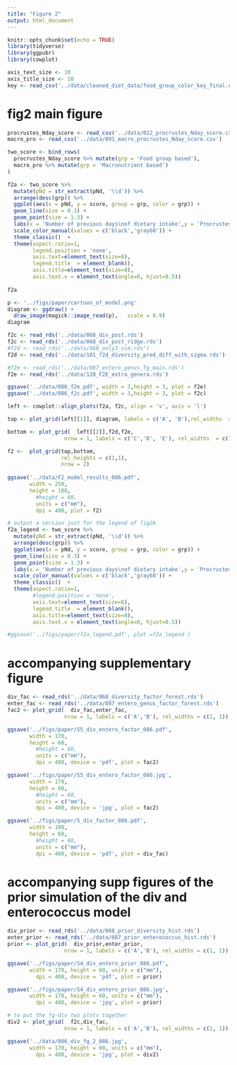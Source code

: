```yaml
---
title: "Figure 2"
output: html_document
---
```


```r
knitr::opts_chunk$set(echo = TRUE)
library(tidyverse)
library(ggpubr)
library(cowplot)
```

```r
axis_text_size <- 10
axis_title_size <- 10
key <- read_csv('../data/cleaned_diet_data/food_group_color_key_final.csv', col_types = 'ccccc')
```

# fig2 main figure

```r
procrustes_Nday_score <- read_csv('../data/022_procrustes_Nday_score.csv')
macro_pro <- read_csv('../data/091_macro_procrustes_Nday_score.csv')

two_score <- bind_rows(
  procrustes_Nday_score %>% mutate(grp = 'Food group based'), 
  macro_pro %>% mutate(grp = 'Macronutrient based')
)
```


```r
f2a <- two_score %>% 
  mutate(pNd = str_extract(pNd, '\\d')) %>% 
  arrange(desc(grp)) %>% 
  ggplot(aes(x = pNd, y = score, group = grp, color = grp)) +
  geom_line(size = 0.3) +
  geom_point(size = 1.3) +
  labs(x = 'Number of previous days\nof dietary intake',y = 'Procrustes score') +
  scale_color_manual(values = c('black','gray60')) +
  theme_classic()  +
  theme(aspect.ratio=1,
        legend.position = 'none',
        axis.text=element_text(size=8), 
        legend.title  = element_blank(),
        axis.title=element_text(size=8),
        axis.text.x = element_text(angle=0, hjust=0.5)) 
    
f2a
```
```r
p <- '../figs/paper/cartoon_of_model.png'
diagram <- ggdraw() +
  draw_image(magick::image_read(p),   scale = 0.9) 
diagram 
```

```r
f2c <- read_rds('../data/068_div_post.rds')
f2c <- read_rds('../data/068_div_post_ridge.rds')
#f2d <- read_rds('../data/068_only3_sim.rds')
f2d <- read_rds('../data/101_f2d_diversity_pred_diff_with_sigma.rds')

#f2e <- read_rds('../data/087_entero_genus_fg_main.rds')
f2e <- read_rds('../data/120_F2E_extra_genera.rds')

ggsave('../data/086_f2e.pdf', width = 3,height = 3, plot = f2e)
ggsave('../data/086_f2c.pdf', width = 3,height = 3, plot = f2c)
```


```r
left <- cowplot::align_plots(f2a, f2c, align = 'v', axis = 'l')

top <- plot_grid(left[[1]], diagram, labels = c('A', 'B'),rel_widths  = c(1, 2) )

bottom <- plot_grid(  left[[2]],f2d,f2e, 
                  nrow = 1, labels = c('C','D', 'E'), rel_widths  = c(1, 1, 1.1), align = 'hv')

f2 <-  plot_grid(top,bottom,
                 rel_heights = c(1,1),
                 nrow = 2)
 
ggsave('../data/F2_model_results_086.pdf',
       width = 250,
       height = 180,
         #height = 60,
         units = c("mm"),
         dpi = 400, plot = f2)
```


```r
# output a version just for the legend of fig2A
f2a_legend <- two_score %>% 
  mutate(pNd = str_extract(pNd, '\\d')) %>% 
  arrange(desc(grp)) %>% 
  ggplot(aes(x = pNd, y = score, group = grp, color = grp)) +
  geom_line(size = 0.3) +
  geom_point(size = 1.3) +
  labs(x = 'Number of previous days\nof dietary intake',y = 'Procrustes score') +
  scale_color_manual(values = c('black','gray60')) +
  theme_classic()  +
  theme(aspect.ratio=1,
        #legend.position = 'none',
        axis.text=element_text(size=8), 
        legend.title  = element_blank(),
        axis.title=element_text(size=8),
        axis.text.x = element_text(angle=0, hjust=0.5)) 

#ggsave('../figs/paper/f2a_legend.pdf', plot =f2a_legend )
```

# accompanying supplementary figure

```r
div_fac <- read_rds('../data/068_diversity_factor_forest.rds')
enter_fac <- read_rds('../data/087_entero_genus_factor_forest.rds')
fac2 <- plot_grid(  div_fac,enter_fac,
                  nrow = 1, labels = c('A','B'), rel_widths = c(1, 1))

ggsave('../figs/paper/S5_div_entero_factor_086.pdf',
       width = 170,
       height = 60, 
         #height = 60,
         units = c("mm"),
         dpi = 400, device = 'pdf', plot = fac2)

ggsave('../figs/paper/S5_div_entero_factor_086.jpg',
       width = 170,
       height = 60, 
         #height = 60,
         units = c("mm"),
         dpi = 400, device = 'jpg', plot = fac2)

ggsave('../figs/paper/S_div_factor_086.pdf',
       width = 100,
       height = 60, 
         #height = 60,
         units = c("mm"),
         dpi = 400, device = 'pdf', plot = div_fac)
```

# accompanying supp figures of the prior simulation of the div and enterococcus model

```r
div_prior <- read_rds('../data/068_prior_diversity_hist.rds')
enter_prior <- read_rds('../data/087_prior_enterococcus_hist.rds')
prior <- plot_grid(  div_prior,enter_prior,
                  nrow = 1, labels = c('A','B'), rel_widths = c(1, 1))

ggsave('../figs/paper/S4_div_entero_prior_086.pdf',
       width = 170, height = 60, units = c("mm"),
         dpi = 400, device = 'pdf', plot = prior)

ggsave('../figs/paper/S4_div_entero_prior_086.jpg',
       width = 170, height = 60, units = c("mm"),
         dpi = 400, device = 'jpg', plot = prior)
```


```r
# to put the fg-div two plots together
div2 <- plot_grid(  f2c,div_fac,
                  nrow = 1, labels = c('A','B'), rel_widths = c(1, 1))

ggsave('../data/086_div_fg_2_086.jpg',
       width = 170, height = 60, units = c("mm"),
         dpi = 400, device = 'jpg', plot = div2)
```

